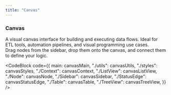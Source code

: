 ```yaml
---
title: "Canvas"
---
```



### Canvas

A visual canvas interface for building and executing data flows. Ideal for ETL tools, automation pipelines, and visual programming use cases.  
Drag nodes from the sidebar, drop them onto the canvas, and connect them to define your logic.

<CodeBlock
  code={{
    main: canvasMain,
    "./utils": canvasUtils,
    "./styles": canvasStyles,
    "./Context": canvasContext,
    "./ListView": canvasListView,
    "./Node": canvasNode,
    "./Sidebar": canvasSidebar,
    "./StatusEdge": canvasStatusEdge,
    "./Table": canvasTable,
    "./TreeView": canvasTreeView,
  }}
/>
